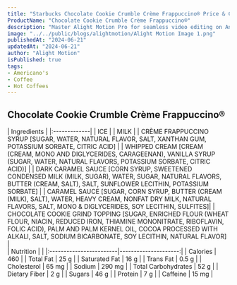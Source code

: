 ```yaml
---
title: "Starbucks Chocolate Cookie Crumble Crème Frappuccino® Price & Calories"
ProductName: "Chocolate Cookie Crumble Crème Frappuccino®"
description: "Master Alight Motion Pro for seamless video editing on Android, iOS, and Tablets with our ultimate guide, unlocking advanced features and elevating your skills in 2024!"
image: "../../public/blogs/alightmotion/Alight Motion Image 1.png"
publishedAt: "2024-06-21"
updatedAt: "2024-06-21"
author: "Alight Motion"
isPublished: true
tags:
- Americano's
- Coffee
- Hot Coffees
---
```


## Chocolate Cookie Crumble Crème Frappuccino® 
  
<div className="tables-container">
  <div className="table-wrapper">
    | Ingredients  |  
    |:-------------|
    | ICE        |
    | MILK       |
    | CRÈME FRAPPUCCINO SYRUP [SUGAR, WATER, NATURAL FLAVOR, SALT, XANTHAN GUM, POTASSIUM SORBATE, CITRIC ACID]  |
    | WHIPPED CREAM [CREAM (CREAM, MONO AND DIGLYCERIDES, CARAGEENAN), VANILLA SYRUP (SUGAR, WATER, NATURAL FLAVORS, POTASSIUM SORBATE, CITRIC ACID)] |
    | DARK CARAMEL SAUCE [CORN SYRUP, SWEETENED CONDENSED MILK (MILK, SUGAR), WATER, SUGAR, NATURAL FLAVORS, BUTTER (CREAM, SALT), SALT, SUNFLOWER LECITHIN, POTASSIUM SORBATE] |
    | CARAMEL SAUCE [SUGAR, CORN SYRUP, BUTTER (CREAM (MILK), SALT), WATER, HEAVY CREAM, NONFAT DRY MILK, NATURAL FLAVORS, SALT, MONO & DIGLYCERIDES, SOY LECITHIN, SULFITES]|
    | CHOCOLATE COOKIE GRIND TOPPING [SUGAR, ENRICHED FLOUR (WHEAT FLOUR, NIACIN, REDUCED IRON, THIAMINE MONONITRATE, RIBOFLAVIN, FOLIC ACID), PALM AND PALM KERNEL OIL, COCOA PROCESSED WITH ALKALI, SALT, SODIUM BICARBONATE, SOY LECITHIN, NATURAL FLAVOR] |
  </div>
  <div className="table-wrapper">
    | Nutrition               |                      |  
    |:------------------------|---------------------:|
    | Calories                | 460                   |
    | Total Fat               | 25 g                  |
    | Saturated Fat           | 16 g                  |
    | Trans Fat               | 0.5 g                  |
    | Cholesterol             | 65 mg                 |
    | Sodium                  | 290 mg                |
    | Total Carbohydrates     | 52 g                  |
    | Dietary Fiber           | 2 g                  |
    | Sugars                  | 46 g                  |
    | Protein                 | 7 g                  |
    | Caffeine                | 15 mg               |
  </div>
</div>
<style jsx>{`
  .tables-container {
    display: flex;
    flex-direction: row;
    gap: 30px;
  }
  .table-wrapper {
    width: 500px; /* Adjust as needed */
  }
  @media (max-width: 768px) {
    .tables-container {
      flex-direction: column;
      gap: 0px; /* Adjust as needed */
    }
    .table-wrapper {
      width: 100%; /* Adjust as needed */
    }
  }
`}</style>
